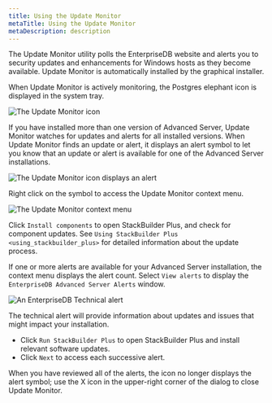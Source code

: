 ```yaml
---
title: Using the Update Monitor
metaTitle: Using the Update Monitor
metaDescription: description
---
```


The Update Monitor utility polls the EnterpriseDB website and alerts you
to security updates and enhancements for Windows hosts as they become
available. Update Monitor is automatically installed by the graphical
installer.

When Update Monitor is actively monitoring, the Postgres elephant icon
is displayed in the system tray.

![*The Update Monitor icon*](images/update_monitor.png)

If you have installed more than one version of Advanced Server, Update
Monitor watches for updates and alerts for all installed versions. When
Update Monitor finds an update or alert, it displays an alert symbol to
let you know that an update or alert is available for one of the
Advanced Server installations.

![*The Update Monitor icon displays an
alert*](images/update_monitor_displaying_alert.png)

Right click on the symbol to access the Update Monitor context menu.

![*The Update Monitor context
menu*](images/update_monitor_context_menu.png)

Click `Install components` to open StackBuilder Plus, and check for
component updates. See `Using StackBuilder Plus
<using_stackbuilder_plus>` for detailed information about the update
process.

If one or more alerts are available for your Advanced Server
installation, the context menu displays the alert count. Select `View
alerts` to display the `EnterpriseDB Advanced Server Alerts` window.

![*An EnterpriseDB Technical
alert*](images/enterprisedb_technical_alert.png)

The technical alert will provide information about updates and issues
that might impact your installation.

  - Click `Run StackBuilder Plus` to open StackBuilder Plus and install
    relevant software updates.
  - Click `Next` to access each successive alert.

When you have reviewed all of the alerts, the icon no longer displays
the alert symbol; use the X icon in the upper-right corner of the dialog
to close Update Monitor.
